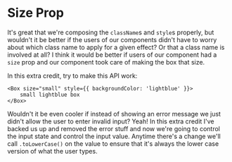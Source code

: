 # Size Prop

It's great that we're composing the `className`s and `style`s properly, but
wouldn't it be better if the users of our components didn't have to worry about
which class name to apply for a given effect? Or that a class name is involved
at all? I think it would be better if users of our component had a `size` prop
and our component took care of making the box that size.

In this extra credit, try to make this API work:

```tsx
<Box size="small" style={{ backgroundColor: 'lightblue' }}>
	small lightblue box
</Box>
```

Wouldn't it be even cooler if instead of showing an error message we just didn't
allow the user to enter invalid input? Yeah! In this extra credit I've backed us
up and removed the error stuff and now we're going to control the input state
and control the input value. Anytime there's a change we'll call
`.toLowerCase()` on the value to ensure that it's always the lower case version
of what the user types.
